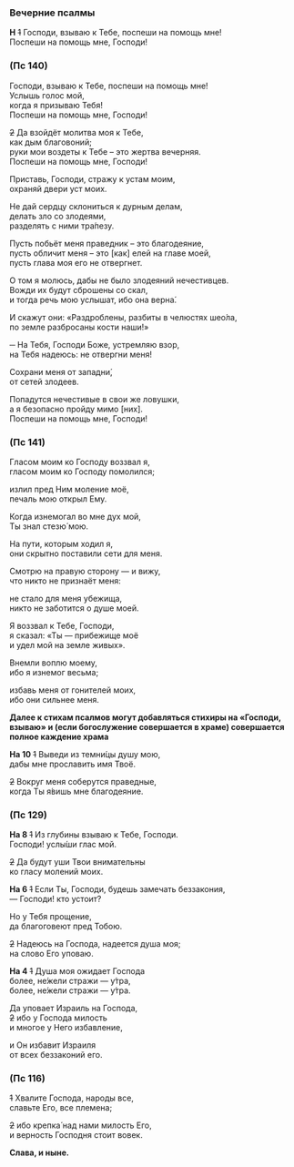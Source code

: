 <span id="vecherniePsalmi" />

### Вечерние псалмы

**Н** ~~1~~ Господи, взываю к Тебе, поспеши на помощь мне!  
Поспеши на помощь мне, Господи!

### (Пс 140)

Господи, взываю к Тебе, поспеши на помощь мне!  
Услышь голос мой,  
когда я призываю Тебя!  
Поспеши на помощь мне, Господи!

~~2~~ Да взойдёт молитва моя к Тебе,  
как дым благовоний;  
руки мои воздеты к Тебе – это жертва вечерняя.  
Поспеши на помощь мне, Господи!

Приставь, Господи, стражу к устам моим,  
охраняй двери уст моих.

Не дай сердцу склониться к дурным делам,  
делать зло со злодеями,  
разделять с ними тра́пезу.

Пусть побьёт меня праведник – это благодеяние,  
пусть обличит меня – это [как] елей на главе моей,  
пусть глава моя его не отвергнет.

О том я молюсь, дабы не было злодеяний нечестивцев.  
Вожди их будут сброшены со скал,  
и тогда речь мою услышат, ибо она верна́.

И скажут они: «Раздроблены, разбиты в челюстях шео́ла,  
по земле разбросаны кости наши!»

─ На Тебя, Господи Боже, устремляю взор,  
на Тебя надеюсь: не отвергни меня!

Сохрани меня от западни́,  
от сетей злодеев.

Попадутся нечестивые в свои же ловушки,  
а я безопасно пройду мимо [них].  
Поспеши на помощь мне, Господи!

### (Пс 141)

Гласом моим ко Господу воззвал я,  
гласом моим ко Господу помолился;

излил пред Ним моление моё,  
печаль мою открыл Ему.

Когда изнемогал во мне дух мой,  
Ты знал стезю́ мою.

На пути, которым ходил я,  
они скрытно поставили сети для меня.

Смотрю на правую сторону — и вижу,  
что никто не признаёт меня:

не стало для меня убежища,  
никто не заботится о душе моей.

Я воззвал к Тебе, Господи,  
я сказал: «Ты — прибежище моё  
и удел мой на земле живых».

Внемли воплю моему,  
ибо я изнемог весьма;

избавь меня от гонителей моих,  
ибо они сильнее меня.

**Далее к стихам псалмов могут добавляться стихиры на «Господи, взываю» и (если богослужение совершается в храме) совершается полное каждение храма**

**На 10** ~~1~~ Выведи из темни́цы душу мою,  
дабы мне прославить имя Твоё.

~~2~~ Вокруг меня соберутся праведные,  
когда Ты я́вишь мне благодеяние.

### (Пс 129)

**На 8** ~~1~~ Из глубины взываю к Тебе, Господи.  
Господи! услы́ши глас мой.

~~2~~ Да будут уши Твои внимательны  
ко гласу молений моих.

**На 6** ~~1~~ Если Ты, Господи, будешь замечать беззакония,  
— Господи! кто устоит?

Но у Тебя прощение,  
да благоговеют пред Тобою.

~~2~~ Надеюсь на Господа, надеется душа моя;  
на слово Его уповаю.

**На 4** ~~1~~ Душа моя ожидает Господа  
более, не́жели стражи — у́тра,  
более, не́жели стражи — у́тра.

Да уповает Израиль на Господа,  
~~2~~ ибо у Господа милость  
и многое у Него избавление,

и Он избавит Израиля  
от всех беззаконий его.

### (Пс 116)

~~1~~ Хвалите Господа, народы все,  
славьте Его, все племена;

~~2~~ ибо крепка́ над нами милость Его,  
и верность Господня стоит вовек.

**Слава, и ныне.**

